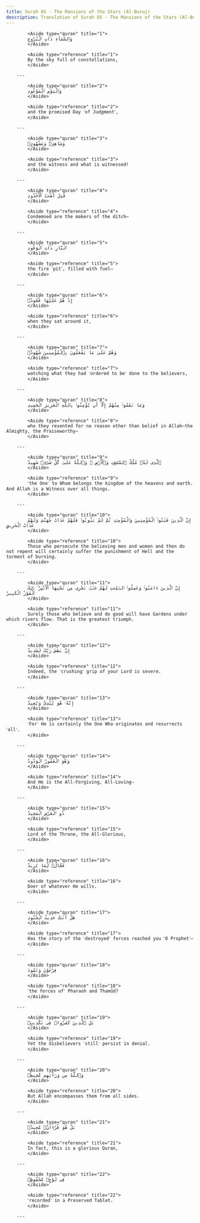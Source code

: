 ```yaml
---
title: Surah 85 - The Mansions of the Stars (Al-Buruj)
description: Translation of Surah 85 - The Mansions of the Stars (Al-Buruj)
---
```





            <Aside type="quran" title="1">
            وَٱلسَّمَآءِ ذَاتِ ٱلْبُرُوجِ
            </Aside>

            <Aside type="reference" title="1">
            By the sky full of constellations,
            </Aside>

        ---
        
            <Aside type="quran" title="2">
            وَٱلْيَوْمِ ٱلْمَوْعُودِ
            </Aside>

            <Aside type="reference" title="2">
            and the promised Day ˹of Judgment˺,
            </Aside>

        ---
        
            <Aside type="quran" title="3">
            وَشَاهِدٍۢ وَمَشْهُودٍۢ
            </Aside>

            <Aside type="reference" title="3">
            and the witness and what is witnessed!
            </Aside>

        ---
        
            <Aside type="quran" title="4">
            قُتِلَ أَصْحَٰبُ ٱلْأُخْدُودِ
            </Aside>

            <Aside type="reference" title="4">
            Condemned are the makers of the ditch—
            </Aside>

        ---
        
            <Aside type="quran" title="5">
            ٱلنَّارِ ذَاتِ ٱلْوَقُودِ
            </Aside>

            <Aside type="reference" title="5">
            the fire ˹pit˺, filled with fuel—
            </Aside>

        ---
        
            <Aside type="quran" title="6">
            إِذْ هُمْ عَلَيْهَا قُعُودٌۭ
            </Aside>

            <Aside type="reference" title="6">
            when they sat around it,
            </Aside>

        ---
        
            <Aside type="quran" title="7">
            وَهُمْ عَلَىٰ مَا يَفْعَلُونَ بِٱلْمُؤْمِنِينَ شُهُودٌۭ
            </Aside>

            <Aside type="reference" title="7">
            watching what they had ˹ordered to be˺ done to the believers,
            </Aside>

        ---
        
            <Aside type="quran" title="8">
            وَمَا نَقَمُوا۟ مِنْهُمْ إِلَّآ أَن يُؤْمِنُوا۟ بِٱللَّهِ ٱلْعَزِيزِ ٱلْحَمِيدِ
            </Aside>

            <Aside type="reference" title="8">
            who they resented for no reason other than belief in Allah—the Almighty, the Praiseworthy—
            </Aside>

        ---
        
            <Aside type="quran" title="9">
            ٱلَّذِى لَهُۥ مُلْكُ ٱلسَّمَٰوَٰتِ وَٱلْأَرْضِ ۚ وَٱللَّهُ عَلَىٰ كُلِّ شَىْءٍۢ شَهِيدٌ
            </Aside>

            <Aside type="reference" title="9">
            ˹the One˺ to Whom belongs the kingdom of the heavens and earth. And Allah is a Witness over all things.
            </Aside>

        ---
        
            <Aside type="quran" title="10">
            إِنَّ ٱلَّذِينَ فَتَنُوا۟ ٱلْمُؤْمِنِينَ وَٱلْمُؤْمِنَٰتِ ثُمَّ لَمْ يَتُوبُوا۟ فَلَهُمْ عَذَابُ جَهَنَّمَ وَلَهُمْ عَذَابُ ٱلْحَرِيقِ
            </Aside>

            <Aside type="reference" title="10">
            Those who persecute the believing men and women and then do not repent will certainly suffer the punishment of Hell and the torment of burning.
            </Aside>

        ---
        
            <Aside type="quran" title="11">
            إِنَّ ٱلَّذِينَ ءَامَنُوا۟ وَعَمِلُوا۟ ٱلصَّٰلِحَٰتِ لَهُمْ جَنَّٰتٌۭ تَجْرِى مِن تَحْتِهَا ٱلْأَنْهَٰرُ ۚ ذَٰلِكَ ٱلْفَوْزُ ٱلْكَبِيرُ
            </Aside>

            <Aside type="reference" title="11">
            Surely those who believe and do good will have Gardens under which rivers flow. That is the greatest triumph.
            </Aside>

        ---
        
            <Aside type="quran" title="12">
            إِنَّ بَطْشَ رَبِّكَ لَشَدِيدٌ
            </Aside>

            <Aside type="reference" title="12">
            Indeed, the ˹crushing˺ grip of your Lord is severe.
            </Aside>

        ---
        
            <Aside type="quran" title="13">
            إِنَّهُۥ هُوَ يُبْدِئُ وَيُعِيدُ
            </Aside>

            <Aside type="reference" title="13">
            ˹For˺ He is certainly the One Who originates and resurrects ˹all˺.
            </Aside>

        ---
        
            <Aside type="quran" title="14">
            وَهُوَ ٱلْغَفُورُ ٱلْوَدُودُ
            </Aside>

            <Aside type="reference" title="14">
            And He is the All-Forgiving, All-Loving—
            </Aside>

        ---
        
            <Aside type="quran" title="15">
            ذُو ٱلْعَرْشِ ٱلْمَجِيدُ
            </Aside>

            <Aside type="reference" title="15">
            Lord of the Throne, the All-Glorious,
            </Aside>

        ---
        
            <Aside type="quran" title="16">
            فَعَّالٌۭ لِّمَا يُرِيدُ
            </Aside>

            <Aside type="reference" title="16">
            Doer of whatever He wills.
            </Aside>

        ---
        
            <Aside type="quran" title="17">
            هَلْ أَتَىٰكَ حَدِيثُ ٱلْجُنُودِ
            </Aside>

            <Aside type="reference" title="17">
            Has the story of the ˹destroyed˺ forces reached you ˹O Prophet˺—
            </Aside>

        ---
        
            <Aside type="quran" title="18">
            فِرْعَوْنَ وَثَمُودَ
            </Aside>

            <Aside type="reference" title="18">
            ˹the forces of˺ Pharaoh and Thamûd?
            </Aside>

        ---
        
            <Aside type="quran" title="19">
            بَلِ ٱلَّذِينَ كَفَرُوا۟ فِى تَكْذِيبٍۢ
            </Aside>

            <Aside type="reference" title="19">
            Yet the disbelievers ˹still˺ persist in denial.
            </Aside>

        ---
        
            <Aside type="quran" title="20">
            وَٱللَّهُ مِن وَرَآئِهِم مُّحِيطٌۢ
            </Aside>

            <Aside type="reference" title="20">
            But Allah encompasses them from all sides.
            </Aside>

        ---
        
            <Aside type="quran" title="21">
            بَلْ هُوَ قُرْءَانٌۭ مَّجِيدٌۭ
            </Aside>

            <Aside type="reference" title="21">
            In fact, this is a glorious Quran,
            </Aside>

        ---
        
            <Aside type="quran" title="22">
            فِى لَوْحٍۢ مَّحْفُوظٍۭ
            </Aside>

            <Aside type="reference" title="22">
            ˹recorded˺ in a Preserved Tablet.
            </Aside>

        ---
        